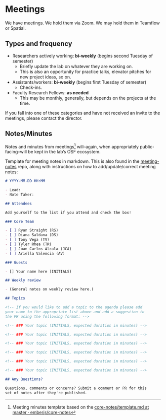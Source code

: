# Meetings {#meetings}

We have meetings. We hold them via Zoom. We may hold them in Teamflow or Spatial.

## Types and frequency

+ Researchers actively working: **bi-weekly** (begins second Tuesday of semester)
  + Briefly update the lab on whatever they are working on.
  + This is also an opportunity for practice talks, elevator pitches for new project ideas, so on.
+ Assistants/workers: **bi-weekly** (begins first Tuesday of semester)
  + Check-ins.
+ Faculty Research Fellows: **as needed**
  + This may be monthly, generally, but depends on the projects at the time.
  
If you fall into one of these categories and have not received an invite to the meetings, please contact the director.

## Notes/Minutes

Notes and minutes from meetings^[Meeting minutes template based on the [core-notes/template.md at master · emberjs/core-notes](https://github.com/emberjs/core-notes/blob/master/learning-team/template.md)] will--again, when appropriately public-facing--will be kept in the lab's OSF ecosystem.

Template for meeting notes in markdown. This is also found in the [meeting-notes](https://github.com/mavrxlab/meeting-notes) repo, along with instructions on how to add/update/correct meeting notes:

```markdown
# YYYY-MM-DD HH:MM

- Lead:
- Note Taker: 

## Attendees

Add yourself to the list if you attend and check the box!

### Core Team

- [ ] Ryan Straight (RS)
- [ ] Diana Saldana (DS)
- [ ] Tony Vega (TV)
- [ ] Tyler Rhea (TR)
- [ ] Juan Carlos Alcala (JCA)
- [ ] Ariella Valencia (AV)

### Guests

- [] Your name here (INITIALS)

## Weekly review

- (General notes on weekly review here.)

## Topics

<!-- If you would like to add a topic to the agenda please add
your name to the appropriate list above and add a suggestion to
the PR using the following format: -->

<!-- ### Your topic (INITIALS, expected duration in minutes) -->

<!-- ### Your topic (INITIALS, expected duration in minutes) -->

<!-- ### Your topic (INITIALS, expected duration in minutes) -->

<!-- ### Your topic (INITIALS, expected duration in minutes) -->

<!-- ### Your topic (INITIALS, expected duration in minutes) -->

<!-- ### Your topic (INITIALS, expected duration in minutes) -->

## Any Questions?

Questions, comments or concerns? Submit a comment or PR for this
set of notes after they're published.

```
